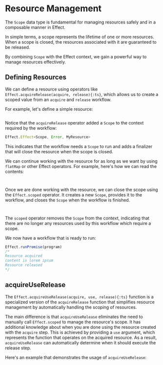 
# Resource Management

The `Scope` data type is fundamental for managing resources safely and in a composable manner in Effect.

In simple terms, a scope represents the lifetime of one or more resources. When a scope is closed, the resources associated with it are guaranteed to be released.

By combining `Scope` with the Effect context, we gain a powerful way to manage resources effectively.

## Defining Resources

We can define a resource using operators like `Effect.acquireRelease(acquire, release){:ts}`, which allows us to create a scoped value from an `acquire` and `release` workflow.

For example, let's define a simple resource:

```ts filename="resource.ts" file=<rootDir>/src/guide/resource-management/scope/resource.ts

```

Notice that the `acquireRelease` operator added a `Scope` to the context required by the workflow:

```ts /Scope/
Effect.Effect<Scope, Error, MyResource>
```

This indicates that the workflow needs a `Scope` to run and adds a finalizer that will close the resource when the scope is closed.

We can continue working with the resource for as long as we want by using `flatMap` or other Effect operators. For example, here's how we can read the contents:

<Tabs>
<Tab>

```ts file=<rootDir>/src/guide/resource-management/scope/using-pipe.ts

```

</Tab>
<Tab>

```ts file=<rootDir>/src/guide/resource-management/scope/using-gen.ts

```

</Tab>
</Tabs>

Once we are done working with the resource, we can close the scope using the `Effect.scoped` operator. It creates a new `Scope`, provides it to the workflow, and closes the `Scope` when the workflow is finished.

<Tabs>
<Tab>

```ts /Effect.scoped/ file=<rootDir>/src/guide/resource-management/scope/scoped-pipe.ts

```

</Tab>
<Tab>

```ts /Effect.scoped/ file=<rootDir>/src/guide/resource-management/scope/scoped-gen.ts

```

</Tab>
</Tabs>

The `scoped` operator removes the `Scope` from the context, indicating that there are no longer any resources used by this workflow which require a scope.

We now have a workflow that is ready to run:

```ts
Effect.runPromise(program)
/*
Resource acquired
content is lorem ipsum
Resource released
*/
```

## acquireUseRelease

The `Effect.acquireUseRelease(acquire, use, release){:ts}` function is a specialized version of the `acquireRelease` function that simplifies resource management by automatically handling the scoping of resources.

The main difference is that `acquireUseRelease` eliminates the need to manually call `Effect.scoped` to manage the resource's scope. It has additional knowledge about when you are done using the resource created with the `acquire` step. This is achieved by providing a `use` argument, which represents the function that operates on the acquired resource. As a result, `acquireUseRelease` can automatically determine when it should execute the release step.

Here's an example that demonstrates the usage of `acquireUseRelease`:

```ts file=<rootDir>/src/guide/resource-management/scope/acquireUseRelease.ts

```
